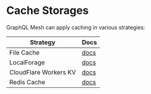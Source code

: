 # Cache Storages

GraphQL Mesh can apply caching in various strategies:

| Strategy              | Docs                            |
| --------------------- | ------------------------------- |
| File Cache            | [docs](/docs/cache/file)        |
| LocalForage           | [docs](/docs/cache/localforage) |
| CloudFlare Workers KV | [docs](/docs/cache/cfwkv)       |
| Redis Cache           | [docs](/docs/cache/redis)       |
